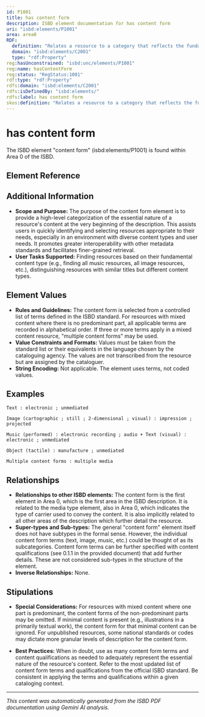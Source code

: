 ```yaml
---
id: P1001
title: has content form
description: ISBD element documentation for has content form
uri: "isbd:elements/P1001"
area: area0
RDF:
  definition: "Relates a resource to a category that reflects the fundamental form or forms in which the content is expressed."
  domain: "isbd:elements/C2001"
  type: "rdf:Property"
reg:hasUnconstrained: "isbd:unc/elements/P1001"
reg:name: hasContentForm
reg:status: "RegStatus:1001"
rdf:type: "rdf:Property"
rdfs:domain: "isbd:elements/C2001"
rdfs:isDefinedBy: "isbd:elements/"
rdfs:label: has content form
skos:definition: "Relates a resource to a category that reflects the fundamental form or forms in which the content is expressed."
---
```

# has content form

The ISBD element "content form" (isbd:elements/P1001) is found within Area 0 of the ISBD.

## Element Reference


<ElementReference frontMatter={frontMatter} />

## Additional Information

- **Scope and Purpose:** The purpose of the content form element is to provide a high-level categorization of the essential nature of a resource's content at the very beginning of the description. This assists users in quickly identifying and selecting resources appropriate to their needs, especially in an environment with diverse content types and user needs.  It promotes greater interoperability with other metadata standards and facilitates finer-grained retrieval.
- **User Tasks Supported:**  Finding resources based on their fundamental content type (e.g., finding all music resources, all image resources, etc.), distinguishing resources with similar titles but different content types.

## Element Values

- **Rules and Guidelines:** The content form is selected from a controlled list of terms defined in the ISBD standard.  For resources with mixed content where there is no predominant part, all applicable terms are recorded in alphabetical order. If three or more terms apply in a mixed content resource, "multiple content forms" may be used.
- **Value Constraints and Formats:** Values must be taken from the standard list or their equivalents in the language chosen by the cataloguing agency. The values are not transcribed from the resource but are assigned by the cataloguer.
- **String Encoding:** Not applicable. The element uses terms, not coded values.

## Examples

```
Text : electronic ; unmediated
```

```
Image (cartographic ; still ; 2-dimensional ; visual) : impression ; projected
```

```
Music (performed) : electronic recording ; audio + Text (visual) : electronic ; unmediated
```

```
Object (tactile) : manufacture ; unmediated
```

```
Multiple content forms : multiple media
```

## Relationships

- **Relationships to other ISBD elements:** The content form is the first element in Area 0, which is the first area in the ISBD description. It is related to the media type element, also in Area 0, which indicates the type of carrier used to convey the content.  It is also implicitly related to all other areas of the description which further detail the resource.
- **Super-types and Sub-types:**  The general "content form" element itself does not have subtypes in the formal sense. However, the individual content form terms (text, image, music, etc.) could be thought of as its subcategories.  Content form terms can be further specified with content qualifications (see 0.1.1 in the provided document) that add further details. These are not considered sub-types in the structure of the element.
- **Inverse Relationships:** None.

## Stipulations

- **Special Considerations:** For resources with mixed content where one part is predominant, the content forms of the non-predominant parts may be omitted. If minimal content is present (e.g., illustrations in a primarily textual work), the content form for that minimal content can be ignored.  For unpublished resources, some national standards or codes may dictate more granular levels of description for the content form.


- **Best Practices:** When in doubt, use as many content form terms and content qualifications as needed to adequately represent the essential nature of the resource's content.  Refer to the most updated list of content form terms and qualifications from the official ISBD standard.  Be consistent in applying the terms and qualifications within a given cataloging context.


---

*This content was automatically generated from the ISBD PDF documentation using Gemini AI analysis.*
